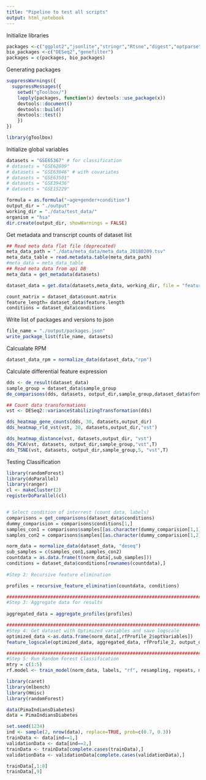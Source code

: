 ```yaml
---
title: "Pipeline to test all scripts"
output: html_notebook
---
```


Initialize libraries 
```r
packages <-c("ggplot2","jsonlite","stringr","Rtsne","digest","optparse","usdm", "caret", "e1071","httr","dplyr", "ranger", "randomForest","testthat")
bio_packages <-c("DESeq2","genefilter")
packages = c(packages, bio_packages)
```


Generating packages
```r

suppressWarnings({
  suppressMessages({
    setwd("gToolbox/")
    lapply(packages, function(x) devtools::use_package(x))
    devtools::document()
    devtools::build()  
    devtools::test()
    })
})

library(gToolbox)
```


Initialize global variables
```r

datasets = "GSE65367" # for classification
# datasets = "GSE62809"
# datasets = "GSE63046" # with covariates
# datasets = "GSE63501"
# datasets = "GSE39436"
# datasets = "GSE15229"

formula = as.formula("~age+gender+condition")
output_dir = "./output"
working_dir = "./data/test_data/"
organism = "hsa"
dir.create(output_dir, showWarnings = FALSE)

```

Get metadata and transcript counts of dataset list
```r

## Read meta data flat file (deprecated)
meta_data_path = "./data/meta_data/meta_data_20180209.tsv"
meta_data_table = read.metadata.table(meta_data_path)
#meta_data = meta_data_table
## Read meta data from api DB
meta_data = get_metadata(datasets)

dataset_data = get.data(datasets,meta_data, working_dir, file = "featureCounts.tsv", formula=formula)

count_matrix = dataset_data$count.matrix
feature_length= dataset_data$feature.length
conditions = dataset_data$conditions

```

Write list of packages and versions to json
```r
file_name = "./output/packages.json"
write_package_list(file_name, datasets)
```


Calcualate RPM
```r
dataset_data_rpm = normalize_data(dataset_data,"rpm")
```

Calculate differential feature expression
```r

dds <- de_result(dataset_data)
sample_group = dataset_data$sample_group
de_comparisons(dds, datasets, output_dir,sample_group,dataset_data$formula, T)

## Count data transformations 
vst <- DESeq2::varianceStabilizingTransformation(dds)

dds_heatmap_gene_counts(dds, 30, datasets,output_dir)
dds_heatmap_rld_vst(vst, 30, datasets,output_dir,"vst")

dds_heatmap_distance(vst, datasets,output_dir, "vst")
dds_PCA(vst, datasets, output_dir,sample_group,"vst",T)
dds_TSNE(vst, datasets, output_dir,sample_group,5, "vst",T)

```


Testing Classification
```r
library(randomForest)
library(doParallel)
library(ranger)
cl <- makeCluster(2)
registerDoParallel(cl)


# Select condition of interrest (count data, labels)
comparisons = get_comparisons(dataset_data$conditions)
dummy_comparision = comparisons$conditions[1,]
samples_con1 = comparisons$samples[[as.character(dummy_comparision[1,1])]]
samples_con2 = comparisons$samples[[as.character(dummy_comparision[1,2])]]

norm_data = normalize_data(dataset_data, "deseq")
sub_samples = c(samples_con1,samples_con2)
countdata = as.data.frame(t(norm_data[,sub_samples]))
conditions = dataset_data$conditions[rownames(countdata),]
  
#Step 2: Recursive feature elimination

profiles = recursive_feature_elimination(countdata, conditions)

#####################################################################################################################
#Step 3: Aggregate data for results
 
aggregated_data = aggregate_profiles(profiles)

#####################################################################################################################
#Step 4: Get dataset with Optimized variables and save logscale
optimized_data <-as.data.frame(norm_data[,rfProfile_2$optVariables])
feature_logscale(optimized_data, aggregated_data, rfProfile_2, output_dir)

#####################################################################################################################
#Step 5: Run Random Forest Classification
mtry = c(1:5)
rf.model <- train_model(norm_data, labels, "rf", resampling, repeats, mtry, stratified = F)


```

```r
library(caret)
library(mlbench)
library(Hmisc)
library(randomForest)

data(PimaIndiansDiabetes)
data = PimaIndiansDiabetes

set.seed(1234)
ind <- sample(2, nrow(data), replace=TRUE, prob=c(0.7, 0.3))
trainData <- data[ind==1,]
validationData <- data[ind==2,]
trainData <- trainData[complete.cases(trainData),]
validationData <- validationData[complete.cases(validationData),]

trainData[,1:8]
trainData[,9]
```
